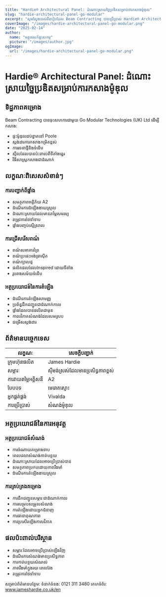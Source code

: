 ```yaml
---
title: "Hardie® Architectural Panel: ដំណោះស្រាយច្នៃប្រឌិតសម្រាប់ការកសាងម៉ូឌុល"
slug: "hardie-architectural-panel-go-modular"
excerpt: "សូមស្វែងយល់ពីរបៀបដែល Beam Contracting បានប្រើប្រាស់ Hardie® Architectural Panel សម្រាប់គម្រោងផ្ទះម៉ូឌុលច្នៃប្រឌិតរបស់ពួកគេនៅ Poole ដែលផ្តល់អត្ថប្រយោជន៍សុវត្ថិភាពអគ្គិភ័យ និងប្រកបដោយចីរភាព។"
coverImage: "/images/hardie-architectural-panel-go-modular.png"
date: "2025-02-14"
author:
  name: "មគ្គុទេសក៍ផ្ទះសកម្ម"
  picture: "/images/author.jpg"
ogImage:
  url: "/images/hardie-architectural-panel-go-modular.png"
---
```


# Hardie® Architectural Panel: ដំណោះស្រាយច្នៃប្រឌិតសម្រាប់ការកសាងម៉ូឌុល

## ទិដ្ឋភាពគម្រោង

Beam Contracting បានចុះសហការជាមួយ Go Modular Technologies (UK) Ltd ដើម្បីកសាង:

- ផ្ទះម៉ូឌុលដប់ខ្នាតនៅ Poole
- ស្តង់ដារការកសាងកម្រិតខ្ពស់
- ការរចនាថ្មីនិងទំនើប
- ស្ទីលដែលបានប៉ះពាល់ពីទីតាំងឆ្នេរ
- វិធីសាស្រ្តកសាងជាដំណាក់

## លក្ខណៈពិសេសសំខាន់ៗ

### ការបញ្ជាក់ពីផ្ទាំង
- សមត្ថភាពអគ្គិភ័យ A2
- ដំណើរការដំឡើងងាយស្រួល
- ដំណោះស្រាយដែលមានតម្លៃសមរម្យ
- តម្រូវការថែទាំទាប
- ផ្ទាំងបញ្ចប់ស្មើស្រាល

### ការជ្រើសរើសពណ៌
- ពណ៌សអាគារព្រៃ
- ពណ៌ប្រផេះអង់ធ្រាស៊ីត
- ពណ៌ក្បាលថ្ម
- ផលិតផលដែលInspired ដោយទីតាំង
- រូបរាងសម័យទំនើប

### អត្ថប្រយោជន៍នៃការតំឡើង
- ដំណើរការតំឡើងសាមញ្ញ
- ប្រព័ន្ធដឹកជញ្ជូនជាដំណាក់កាល
- ផ្ទាំងដែលបានផលិតជាមុន
- កាលវិភាគសំណង់ដែលសមស្រប
- ជម្រើសស្តង់ដារ

## ព័ត៌មានបច្ចេកទេស

| លក្ខណៈ | សេចក្តីបញ្ជាក់ |
|---------|--------------|
| ក្រុមហ៊ុនផលិត | James Hardie |
| សម្ភារៈ | ស៊ីមង់ស្រស់ដែលមានប្រសិទ្ធភាពខ្ពស់ |
| ការវាយតម្លៃអគ្គិសនី | A2 |
| បែបបទ | មេរោគស្មោះ |
| អ្នកផ្គត់ផ្គង់ | Vivalda |
| ការប្រើប្រាស់ | សំណង់ម៉ូឌុល |

## អត្ថប្រយោជន៍នៃការអនុវត្ត

### អត្ថប្រយោជន៍សំណង់
- ការចំណាយគម្រោងទាប
- ពេលវេលាសំណង់កាត់បន្ថយ
- ដំណោះស្រាយដែលអាចប្រើប្រាស់បាន
- សមត្ថភាពប្រកបដោយភាពរឹងមាំ
- ដំណើរការតំឡើងងាយស្រួល

### ការគ្រប់គ្រងគម្រោង
- ការដឹកជញ្ជូនសម្ភារៈជាដំណាក់កាល
- ការសម្របសម្រួលសំណង់
- ការតំឡើងដោយអ្នកជំនាញ
- ការធានាគុណភាព
- ការប្រសើរឡើងកាលវិភាគ

## ផលប៉ះពាល់បរិស្ថាន

- សម្ភារៈដែលអាចប្រើប្រាស់ឡើងវិញ
- ដំណើរការសំណង់មានប្រសិទ្ធភាព
- ការកាត់បន្ថយសំណល់
- ភាពរឹងមាំក្នុងរយៈពេលវែង
- តម្រូវការថែទាំទាប

សម្រាប់ព័ត៌មានបន្ថែម:
ទំនាក់ទំនង: 0121 311 3480
គេហទំព័រ: www.jameshardie.co.uk/en